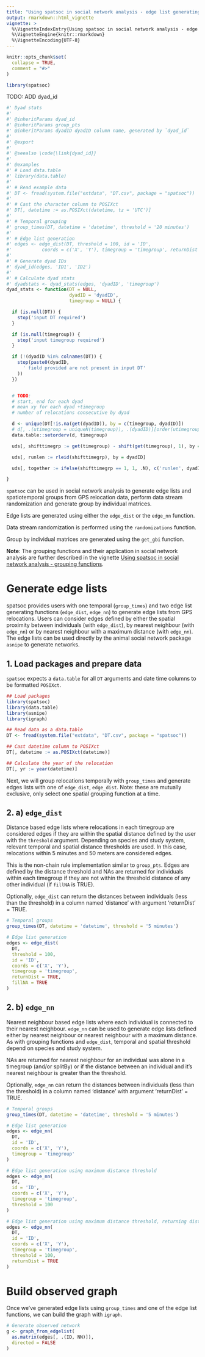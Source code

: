 ```yaml
---
title: "Using spatsoc in social network analysis - edge list generating functions"
output: rmarkdown::html_vignette
vignette: >
  %\VignetteIndexEntry{Using spatsoc in social network analysis - edge list generating functions}
  %\VignetteEngine{knitr::rmarkdown}
  %\VignetteEncoding{UTF-8}
---
```


```r
knitr::opts_chunk$set(
  collapse = TRUE,
  comment = "#>"
)
```

```r
library(spatsoc)

```


TODO: ADD dyad_id
```r
#' Dyad stats
#'
#' @inheritParams dyad_id
#' @inheritParams group_pts
#' @inheritParams dyadID dyadID column name, generated by `dyad_id`
#'
#' @export
#'
#' @seealso \code{\link{dyad_id}}
#'
#' @examples
#' # Load data.table
#' library(data.table)
#'
#' # Read example data
#' DT <- fread(system.file("extdata", "DT.csv", package = "spatsoc"))
#'
#' # Cast the character column to POSIXct
#' DT[, datetime := as.POSIXct(datetime, tz = 'UTC')]
#'
#' # Temporal grouping
#' group_times(DT, datetime = 'datetime', threshold = '20 minutes')
#'
#' # Edge list generation
#' edges <- edge_dist(DT, threshold = 100, id = 'ID',
#'           coords = c('X', 'Y'), timegroup = 'timegroup', returnDist = TRUE, fillNA = TRUE)
#'
#' # Generate dyad IDs
#' dyad_id(edges, 'ID1', 'ID2')
#'
#' # Calculate dyad stats
#' dyadstats <- dyad_stats(edges, 'dyadID', 'timegroup')
dyad_stats <- function(DT = NULL,
                       dyadID = 'dyadID',
                       timegroup = NULL) {

  if (is.null(DT)) {
    stop('input DT required')
  }

  if (is.null(timegroup)) {
    stop('input timegroup required')
  }

  if (!(dyadID %in% colnames(DT)) {
    stop(paste0(dyadID,
      ' field provided are not present in input DT'
    ))
  })


  # TODO:
  # start, end for each dyad
  # mean xy for each dyad +timegroup
  # number of relocations consecutive by dyad

  d <- unique(DT[!is.na(get(dyadID)), by = c(timegroup, dyadID)])
  # d[, .(utimegroup = uniqueN(timegroup)), .(dyadID)][order(utimegroup)]
  data.table::setorderv(d, timegroup)

  uds[, shifttimegrp := get(timegroup) - shift(get(timegroup), 1), by = dyadID]

  uds[, runlen := rleid(shifttimegrp), by = dyadID]

  uds[, together := ifelse(shifttimegrp == 1, 1, .N), c('runlen', dyadID)]

}
```

`spatsoc` can be used in social network analysis to generate edge lists and spatiotemporal groups from GPS relocation data, perform data stream randomization and generate group by individual matrices.


Edge lists are generated using either the `edge_dist` or the `edge_nn` function. 

Data stream randomization is performed using the `randomizations` function. 

Group by individual matrices are generated using the `get_gbi` function.

**Note**: The grouping functions and their application in social network analysis are further described in the vignette [Using spatsoc in social network analysis - grouping functions](http://spatsoc.robitalec.ca/articles/using-in-sna.html). 


# Generate edge lists
spatsoc provides users with one temporal (`group_times`) and two edge list generating functions (`edge_dist`, `edge_nn`) to generate edge lists from GPS relocations. Users can consider edges defined by either the spatial proximity between individuals (with `edge_dist`), by nearest neighbour (with `edge_nn`) or by nearest neighbour with a maximum distance (with `edge_nn`). The edge lists can be used directly by the animal social network package `asnipe` to generate networks. 

## 1. Load packages and prepare data
`spatsoc` expects a `data.table` for all `DT` arguments and date time columns to be formatted `POSIXct`. 

```r
## Load packages
library(spatsoc)
library(data.table)
library(asnipe)
library(igraph)

## Read data as a data.table
DT <- fread(system.file("extdata", "DT.csv", package = "spatsoc"))

## Cast datetime column to POSIXct
DT[, datetime := as.POSIXct(datetime)]

## Calculate the year of the relocation 
DT[, yr := year(datetime)]
```


Next, we will group relocations temporally with `group_times` and generate edges lists with one of `edge_dist`, `edge_dist`. Note: these are mutually exclusive, only select one spatial grouping function at a time. 

## 2. a) `edge_dist` 

Distance based edge lists where relocations in each timegroup are considered edges if they are within the spatial distance defined by the user with the `threshold` argument. Depending on species and study system, relevant temporal and spatial distance thresholds are used. In this case, relocations within 5 minutes and 50 meters are considered edges. 

This is the non-chain rule implementation similar to `group_pts`. Edges are defined by the distance threshold and NAs are returned for individuals within each timegroup if they are not within the threshold distance of any other individual (if `fillNA` is TRUE). 

Optionally, `edge_dist` can return the distances between individuals (less than the threshold) in a column named 'distance' with argument 'returnDist' = TRUE. 

```r
# Temporal groups
group_times(DT, datetime = 'datetime', threshold = '5 minutes')

# Edge list generation
edges <- edge_dist(
  DT,
  threshold = 100,
  id = 'ID',
  coords = c('X', 'Y'),
  timegroup = 'timegroup',
  returnDist = TRUE,
  fillNA = TRUE
)
```

## 2. b) `edge_nn`

Nearest neighbour based edge lists where each individual is connected to their nearest neighbour. `edge_nn` can be used to generate edge lists defined either by nearest neighbour or nearest neighbour with a maximum distance. As with grouping functions and `edge_dist`, temporal and spatial threshold depend on  species and study system. 

NAs are returned for nearest neighbour for an individual was alone in a timegroup (and/or splitBy) or if the distance between an individual and it's nearest neighbour is greater than the threshold. 

Optionally, `edge_nn` can return the distances between individuals (less than the threshold) in a column named 'distance' with argument 'returnDist' = TRUE. 

```r
# Temporal groups
group_times(DT, datetime = 'datetime', threshold = '5 minutes')

# Edge list generation
edges <- edge_nn(
  DT,
  id = 'ID',
  coords = c('X', 'Y'),
  timegroup = 'timegroup'
)

# Edge list generation using maximum distance threshold
edges <- edge_nn(
  DT, 
  id = 'ID', 
  coords = c('X', 'Y'),
  timegroup = 'timegroup', 
  threshold = 100
)

# Edge list generation using maximum distance threshold, returning distances
edges <- edge_nn(
  DT, 
  id = 'ID', 
  coords = c('X', 'Y'),
  timegroup = 'timegroup', 
  threshold = 100,
  returnDist = TRUE
)

```


# Build observed graph 
Once we've generated edge lists using `group_times` and one of the edge list functions, we can build the graph with `igraph`.


```r
# Generate observed network
g <- graph_from_edgelist(
  as.matrix(edges[, .(ID, NN)]),
  directed = FALSE
)
```

